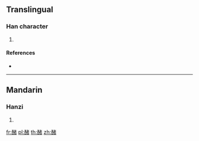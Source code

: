 {{character info/new}}
==Translingual==

===Han character===
{{Han char|rn=164|rad=酉|as=09|sn=16|four=14660|canj=MWJKA}}

# {{defn|Han|sort=酉09}}

====References====
* {{Han ref|kx=1285.120|dkj=39927|dj=1785.130|hdz=63588.090|uh=918F|ud=37263|bh=EBDC|bd=60380}}

----

==Mandarin==

===Hanzi===
{{cmn-hanzi|pin=[[dū]] ([[du1]])|wg=tu<sup>1</sup>}}

# {{defn|lang=cmn|sort=酉09}}

[[fr:醏]]
[[pl:醏]]
[[th:醏]]
[[zh:醏]]